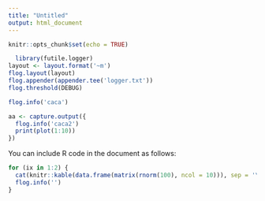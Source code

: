 ```yaml
---
title: "Untitled"
output: html_document
---
```


```r
knitr::opts_chunk$set(echo = TRUE)
```


```r
  library(futile.logger)
layout <- layout.format('~m')
flog.layout(layout)
flog.appender(appender.tee('logger.txt'))
flog.threshold(DEBUG)

```

```r
flog.info('caca')

aa <- capture.output({
  flog.info('caca2')
  print(plot(1:10))
})
```

You can include R code in the document as follows:

```r
for (ix in 1:2) {
  cat(knitr::kable(data.frame(matrix(rnorm(100), ncol = 10))), sep = '\n')
  flog.info('')
}
```




